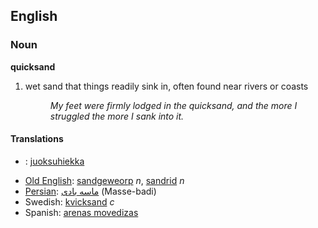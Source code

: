 ==English==

===Noun===
'''quicksand'''
#wet sand that things readily sink in, often found near rivers or coasts
#:''My feet were firmly lodged in the quicksand, and the more I struggled the more I sank into it.''

====Translations====
*{{msg:fi}}: [[juoksuhiekka]]
*[[Old English]]: [[sandgeweorp]] ''n'', [[sandrid]] ''n''
*[[Persian]]: [[ماسه بادی]] (Masse-badi)
*Swedish: [[kvicksand]] ''c''
*Spanish: [[arenas movedizas]]